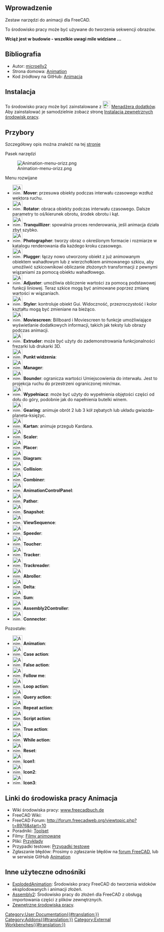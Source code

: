 <languages/>
{{UnfinishedDocu}}

<span id="Introduction"></span>
==Wprowadzenie==

Zestaw narzędzi do animacji dla FreeCAD.

To środowisko pracy może być używane do tworzenia sekwencji obrazów.

'''Wciąż jest w budowie - wszelkie uwagi mile widziane ...'''

<span id="References"></span>
==Bibliografia==

* Autor: [https://github.com/microelly2 microelly2]
* Strona domowa: [https://github.com/microelly2/Animation Animation]
* Kod źródłowy na GitHub: [https://github.com/microelly2/Animation Animacja]

<span id="Installation"></span>
==Instalacja==

To środowisko pracy może być zainstalowane z [[Image:Std_AddonMgr.svg|24px]] [[Std_AddonMgr/pl|Menadżera dodatków]]. Aby zainstalować je samodzielnie zobacz stronę [[Installing_more_workbenches/pl|Instalacja zewnętrznych środowisk pracy]].

<span id="Tools"></span>
==Przybory==

Szczegółowy opis można znaleźć na tej [http://freecadbuch.de/doku.php?id=Animation%20Wokbench#the_toolset stronie]

Pasek narzędzi

[[Image:Animation-menu-orizz.png]]

Menu rozwijane

*[[Image:Animation_Mover.png|32px]] '''Mover''': przesuwa obiekty podczas interwału czasowego wzdłuż wektora ruchu. 
*[[Image:Animation_Rotator.png|32px]] '''Rotator''': obraca obiekty podczas interwału czasowego. Dalsze parametry to oś/kierunek obrotu, środek obrotu i kąt.
*[[Image:Animation_Tranquillizer.png|32px]] '''Tranquillizer''': spowalnia proces renderowania, jeśli animacja działa zbyt szybko. 
*[[Image:Animation_Photographer.png|32px]] '''Photographer''': tworzy obraz o określonym formacie i rozmiarze w katalogu renderowania dla każdego kroku czasowego.
*[[Image:Animation_Plugger.png|32px]] '''Plugger''': łączy nowo utworzony obiekt z już animowanym obiektem wahadłowym lub z wierzchołkiem animowanego szkicu, aby umożliwić szkicownikowi obliczanie złożonych transformacji z pewnymi wiązaniami za pomocą obiektu wahadłowego. 
*[[Image:Animation_Adjuster.png|32px]] '''Adjuster''': umożliwia obliczenie wartości za pomocą podstawowej funkcji liniowej. Teraz szkice mogą być animowane poprzez zmianę wartości w wiązaniach. 
*[[Image:Animation_Styler.png|32px]] '''Styler''': kontroluje obiekt Gui. Widoczność, przezroczystość i kolor kształtu mogą być zmieniane na bieżąco. 
*[[Image:Animation_Moviescreen.png|32px]] '''Moviescreen''': Billboard i Moviescreen to funkcje umożliwiające wyświetlanie dodatkowych informacji, takich jak teksty lub obrazy podczas animacji. 
*[[Image:Animation_Extruder.png|32px]] '''Extruder''': może być użyty do zademonstrowania funkcjonalności frezarki lub drukarki 3D.
*[[Image:Animation_Viewpoint.png|32px]] '''Punkt widzenia''':
*[[Image:Animation_Manager.png|32px]] '''Manager''':
*[[Image:Animation_Bounder.png|32px]] '''Bounder''': ogranicza wartości Umiejscowienia do interwału. Jest to projekcja ruchu do przestrzeni ograniczonej min/max. 
*[[Image:Animation_Filler.png|32px]] '''Wypełniacz''': może być użyty do wypełnienia objętości części od dołu do góry, podobnie jak do napełnienia butelki winem. 
*[[Image:Animation_Gearing.png|32px]] '''Gearing''': animuje obrót 2 lub 3 kół zębatych lub układu gwiazda-planeta-księżyc. 
*[[Image:Animation_Kartan.png|32px]] '''Kartan''': animuje przegub Kardana. 
*[[Image:Animation_Scaler.png|32px]] '''Scaler''':
*[[Image:Animation_Placer.png|32px]] '''Placer''':
*[[Image:Animation_Diagram.png|32px]] '''Diagram''':
*[[Image:Animation_Collision.png|32px]] '''Collision''':
*[[Image:Animation_Combiner.png|32px]] '''Combiner''':
*[[Image:Animation_AnimationControlPanel.png|32px]] '''AnimationControlPanel''':
*[[Image:Animation_Pather.png|32px]] '''Pather''':
*[[Image:Animation_Snapshot.png|32px]] '''Snapshot''':
*[[Image:Animation_ViewSequence.png|32px]] '''ViewSequence''':
*[[Image:Animation_Speeder.png|32px]] '''Speeder''':
*[[Image:Animation_Toucher.png|32px]] '''Toucher''':
*[[Image:Animation_Tracker.png|32px]] '''Tracker''':
*[[Image:Animation_Trackreader.png|32px]] '''Trackreader''':
*[[Image:Animation_Abroller.png|32px]] '''Abroller''':
*[[Image:Animation_Delta.png|32px]] '''Delta''':
*[[Image:Animation_Sum.png|32px]] '''Sum''':
*[[Image:Animation_Assembly2Controller.png|32px]] '''Assembly2Controller''':
*[[Image:Animation_Connector.png|32px]] '''Connector''':

Pozostałe:
*[[Image:Animation_Animation.png|32px]] '''Animation''':
*[[Image:Animation_CaseAction.png|32px]] '''Case action''':
*[[Image:Animation_FalseAction.png|32px]] '''False action''':
*[[Image:Animation_FollowMe.png|32px]] '''Follow me''':
*[[Image:Animation_LoopAction.png|32px]] '''Loop action''':
*[[Image:Animation_QueryAction.png|32px]] '''Query action''':
*[[Image:Animation_RepeatAction.png|32px]] '''Repeat action''':
*[[Image:Animation_ScriptAction.png|32px]] '''Script action''':
*[[Image:Animation_TrueAction.png|32px]] '''True action''':
*[[Image:Animation_WhileAction.png|32px]] '''While action''':
*[[Image:Animation_Reset.png|32px]] '''Reset''':
*[[Image:Animation_Icon1.png|32px]] '''Icon1''':
*[[Image:Animation_Icon2.png|32px]] '''Icon2''':
*[[Image:Animation_Icon3.png|32px]] '''Icon3''':

<span id="Links_to_Animation_WB"></span>
==Linki do środowiska pracy Animacja==

* Wiki środowiska pracy: [http://freecadbuch.de/doku.php?id=Animation%20Wokbench www.freecadbuch.de]
* FreeCAD Wiki:
* FreeCAD Forum: http://forum.freecadweb.org/viewtopic.php?t=8976&start=10
* Poradniki: [http://freecadbuch.de/doku.php?id=Animation%20Wokbench#abroller Toolset]
* Filmy:  [http://freecadbuch.de/doku.php?id=animation:videos Filmy animowane]
* Pliki: [https://github.com/microelly2/Animation-WB-Examples Przykłady]
* Przypadki testowe: [https://github.com/microelly2/Animation/tree/master/testcases Przypadki testowe]
* Zgłaszanie błędów: Prosimy o zgłaszanie błędów na [http://forum.freecadweb.org/index.php forum FreeCAD], lub w serwisie GitHub [https://github.com/microelly2/Animation/issues Animation]

<span id="Other_useful_links"></span>
==Inne użyteczne odnośniki==

* [http://www.freecadweb.org/wiki/index.php?title=Sandbox:ExplodedAnimation ExplodedAnimation]: Środowisko pracy FreeCAD do tworzenia widoków eksplodowanych i animacji złożeń. 
* [http://www.freecadweb.org/wiki/index.php?title=Sandbox:Assembly2 Assembly2]: Środowisko pracy do złożeń dla FreeCAD z obsługą importowania części z plików zewnętrznych. 
* [[External_workbenches/pl|Zewnętrzne środowiska pracy]].

[[Category:User Documentation{{#translation:}}]]

[[Category:Addons{{#translation:}}]]

[[Category:External Workbenches{{#translation:}}]]